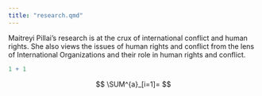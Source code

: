 ```yaml
---
title: "research.qmd"
---
```


Maitreyi Pillai's research is at the crux of international conflict and human rights. She also views the issues of human rights and conflict from the lens of International Organizations and their role in human rights and conflict.

```r
1 + 1
```

$$
\SUM^{a}_[i=1]=
$$
